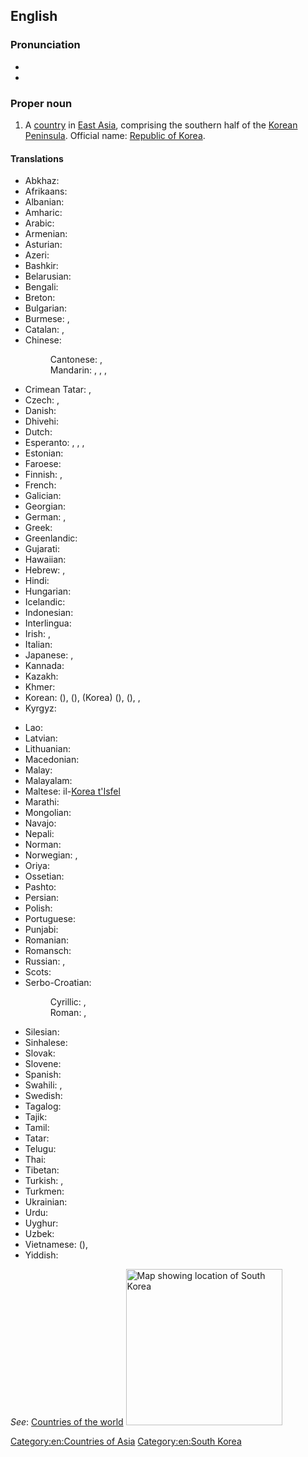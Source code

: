 ==English==
{{wikipedia}}

===Pronunciation===
* {{audio|En-us-South Korea.ogg|Audio (US)|lang=en}}
* {{rhymes|iːə|lang=en}}

===Proper noun===
{{en-proper noun}}

# {{senseid|en|Q884}}A [[country]] in [[East Asia]], comprising the southern half of the [[Korean Peninsula]]. Official name: [[Republic of Korea]].

====Translations====
{{trans-top|id=Q884|country in East Asia}}
* Abkhaz: {{t|ab|Аладатәи Кореа|sc=Cyrl}}
* Afrikaans: {{t|af|Suid-Korea}}
* Albanian: {{t|sq|Koreja e Jugut|f}}
* Amharic: {{t|am|ደቡብ ኮርያ}}
* Arabic: {{t|ar|كُورِيَا اَلْجَنُوبِيَّة|f|tr=kōriyā l-janūbiyya}}
* Armenian: {{t|hy|Հարավային Կորեա}}
* Asturian: {{t+|ast|Corea del Sur}}
* Azeri: {{t|az|Cənubi Koreya}}
* Bashkir: {{t|ba|Көньяҡ Корея|sc=Cyrl}}
* Belarusian: {{t|be|Паўднёвая Карэ́я|f}}
* Bengali: {{t|bn|দক্ষিণ কোরিয়া}}
* Breton: {{t|br|Korea ar Su}}
* Bulgarian: {{t+|bg|Ю́жна Коре́я|f}}
* Burmese: {{t|my|ကိုရီးယားသမ္မတ|sc=Mymr}}, {{t|my|တောင်ကိုရီးယား|sc=Mymr}}
* Catalan: {{t+|ca|Corea del Sud|f}},
* Chinese:
*: Cantonese: {{t|yue|韓國|sc=Hani}}, {{t|yue|韩国|tr=hon4 gwok3|sc=Hani}}
*: Mandarin: {{t+|cmn|韓國|sc=Hani}}, {{t+|cmn|韩国|tr=Hánguó|sc=Hani}}, {{t+|cmn|南韓|sc=Hani}}, {{t+|cmn|南韩|tr=Nánhán|sc=Hani}}
* Crimean Tatar: {{t|crh|Cenübiy Koreya}}, {{t|crh|Kоreya Cumhuriyeti}}
* Czech: {{t+|cs|Jižní Korea|f}}, {{t|cs|Korejská republika|f}}
* Danish: {{t+|da|Sydkorea}}
* Dhivehi: {{t|dv|ދެކުނު ކޮރެއާ}}
* Dutch: {{t+|nl|Zuid-Korea|n}}
* Esperanto: {{t|eo|Sud-Koreio}}, {{t|eo|Koreio Suda}}, {{t|eo|Koreujo Sud-Koreujo}}, {{t|eo|Koreujo Suda}}
* Estonian: {{t+|et|Lõuna-Korea}}
* Faroese: {{t|fo|Suðurkorea|n}}
* Finnish: {{t+|fi|Etelä-Korea}}, {{t+|fi|Korean tasavalta}}
* French: {{t+|fr|Corée du Sud|f}}
* Galician: {{t+|gl|Corea do Sur}}
* Georgian: {{t|ka|სამხრეთი კორეა|sc=Geor}}
* German: {{t+|de|Südkorea|n}}, {{t+|de|Republik Korea|f}}
* Greek: {{t+|el|Νότια Κορέα|f}}
* Greenlandic: {{t|kl|Korea Kujalleq}}
* Gujarati: {{t|gu|દક્ષિણ કોરિયા}}
* Hawaiian: {{t|haw|Kōlea Hema}}
* Hebrew: {{t|he|דְּרוֹם קוֹרֵיאָה|f|tr=dróm koréa}}, {{t|he|קוריאה הדרומית|f|tr=koréa hadromít}}
* Hindi: {{t+|hi|दक्षिण कोरिया}}
* Hungarian: {{t+|hu|Dél-Korea}}
* Icelandic: {{t+|is|Suður-Kórea|f}}
* Indonesian: {{t+|id|Korea Selatan}}
* Interlingua: {{t|ia|Corea del Sud}}
* Irish: {{t|ga|Cóiré Theas|f|alt=An Chóiré Theas}}, {{t|ga|Poblacht na Cóiré|f}}
* Italian: {{t+|it|Corea del Sud|f}}
* Japanese: {{t+|ja|韓国|tr=かんこく, Kankoku}}, {{t|ja|コリア|tr=Koria}}
* Kannada: {{t|kn|ದಕ್ಷಿಣ ಕೊರಿಯಾ|sc=Knda}}
* Kazakh: {{t|kk|Оңтүстік Корея|sc=Cyrl}}
* Khmer: {{t|km|កូរ៉េ​ខាង​​ត្បូង|tr=kooree kʰaaŋ tbooŋ|sc=Khmr}}
* Korean: {{qualifier|in South Korea}} {{t|ko|^남한}} ({{t+|ko|南韓}}), {{qualifier|in North Korea}} {{t|ko|^남조선}} ({{t+|ko|南朝鮮}}), {{t|ko|^한국}} (Korea) ({{t+|ko|韓國}}), {{qualifier|officially}} {{t|ko|^대한민국}} ({{t+|ko|大韓民國}}), {{t|ko|^코리아}}, {{t+|ko|우리나라}}
* Kyrgyz: {{t+|ky|Түштүк Корея|sc=Cyrl}}
{{trans-mid}}
* Lao: {{t|lo|ເກົາຫລີໃຕ້|sc=Laoo}}
* Latvian: {{t|lv|Dienvidkoreja|f}}
* Lithuanian: {{t+|lt|Pietų Korėja|f}}
* Macedonian: {{t+|mk|Ју́жна Коре́ја|f}}
* Malay: {{t|ms|Korea Selatan}}
* Malayalam: {{t|ml|ദക്ഷിണ കൊറിയ|sc=Mlym}}
* Maltese: il-[[Korea t'Isfel]]
* Marathi: {{t|mr|दक्षिण कोरिया}}
* Mongolian: {{t+|mn|Өмнөд Солонгос|sc=Cyrl}}
* Navajo: {{t|nv|Shádiʼááhjí Binááʼádaałtsʼózí Dineʼé Bikéyah Yázhí}}
* Nepali: {{t|ne|दक्षिण कोरिया|sc=Deva}}
* Norman: {{t|nrf|Corée du Sud|f}}
* Norwegian: {{t+|no|Sør-Korea}}, {{t|no|Republikken Korea}}
* Oriya: {{t|or|ଦକ୍ଷିଣ କୋରିଆ|tr=dakṣiṇa kōri'ā}}
* Ossetian: {{t|os|Хуссар Корей|sc=Cyrl}}
* Pashto: {{t|ps|سهيلي کوريا|tr=sahīlī kōriyā}}
* Persian: {{t+|fa|کره جنوبی|tr=kore-ye janubi}}
* Polish: {{t+|pl|Korea Południowa|f}}
* Portuguese: {{t+|pt|Coreia do Sul|f}}
* Punjabi: {{t|pa|ਦੱਖਣੀ ਕੋਰੀਆ}}
* Romanian: {{t+|ro|Coreea de Sud|f}}
* Romansch: {{t|rm|Corea dal Sid|f}}
* Russian: {{t+|ru|Ю́жная Коре́я|f}}, {{t|ru|Респу́блика Коре́я|f}}
* Scots: {{t|sco|Sooth Korea}}
* Serbo-Croatian:
*: Cyrillic: {{t|sh|Јужна Кореја|f}}, {{t|sh|Република Кореја|f}}
*: Roman: {{t+|sh|Južna Koreja|f}}, {{t|sh|Republika Koreja|f}}
* Silesian: {{t|szl|Połedńowo Koryjo}}
* Sinhalese: {{t|si|දකුණු කොරියාව|sc=Sinh}}
* Slovak: {{t|sk|Južná Kórea|f}}
* Slovene: {{t|sl|Južna Koreja|f}}
* Spanish: {{t+|es|Corea del Sur}}
* Swahili: {{t|sw|Korea ya Kusini}}, {{t|sw|Korea Kusini}}
* Swedish: {{t+|sv|Sydkorea}}
* Tagalog: {{t|tl|Timog Korea}}
* Tajik: {{t|tg|Қурияи Ҷанубӣ|sc=Cyrl}}
* Tamil: {{t|ta|தென் கொரியா|sc=Taml}}
* Tatar: {{t|tt|Көньяк Корея|sc=Cyrl}}
* Telugu: {{t+|te|దక్షిణ కొరియా|sc=Telu}}
* Thai: {{t+|th|เกาหลีใต้}}
* Tibetan: {{t|bo|ལྷོ་ཀོ་རི་ཡ}}
* Turkish: {{t+|tr|Güney Kore}}, {{t+|tr|Kore Cumhuriyeti}}
* Turkmen: {{t|tk|Günorta Koreýa}}
* Ukrainian: {{t+|uk|Півде́нна Коре́я|f}}
* Urdu: {{t|ur|جنوبی کوریا|tr=janūbī koriyā|sc=ur-Arab}}
* Uyghur: {{t|ug|جەنۇبىي چاۋشيەن}}
* Uzbek: {{t+|uz|Janubiy Koreya}}
* Vietnamese: {{t+|vi|Hàn Quốc}} ({{t|vi|韓國}}), {{t|vi|Nam Hàn}}
* Yiddish: {{t|yi|דרום קאָרעע|tr=dorem koree}}
{{trans-bottom}}

''See'': [[Appendix:Countries of the world|Countries of the world]]
[[Image:Locator map of South Korea.svg|250px|thumb|Map showing location of South Korea]]

[[Category:en:Countries of Asia]]
[[Category:en:South Korea]]